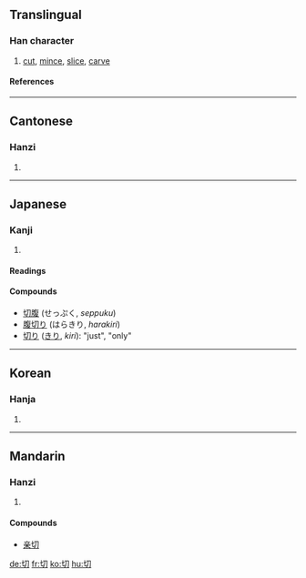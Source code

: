 {{see|切}}

==Translingual==
===Han character===
{{Han char|rn=18|rad=刀|as=02|sn=4|four=4772<sub>0</sub>|canj=心尸竹 (PSH)}}
# [[cut]], [[mince]], [[slice]], [[carve]]
====References====
{{Han ref|kx=0136.090|dkj=01858|dj=0307.050|hdz=10320.050|uh=5207|ud=20999|bh=A4C1|bd=42177}}
----
==Cantonese==
===Hanzi===
{{yue-hanzi|jyut=|y=chai3, chit3}}
# {{defn|Cantonese}}
----
== Japanese ==
===Kanji===
{{ja-kanji|grade=|rs=刀02}}
# {{defn|Japanese}} 
====Readings====
{{ja-readings|on=[[せつ]] (''setsu''), [[さい]] (''sai'')|kun=[[きる]] (''kiru''), [[きれ]] (''kire''), [[きり]] (''kiri'')}}

====Compounds====
*[[切腹]] (せっぷく, ''seppuku'')
*[[腹切り]] (はらきり, ''harakiri'')
*[[切り]] ([[きり]], ''kiri''): "just", "only"
----
==Korean==
===Hanja===
{{ko-hanja|hangeul=[[절]], [[체]]|eumhun=끊을 절, 온통 체|rv=jeol, che|mr=chŏl, ch'e}}
# {{defn|Korean}}
----
==Mandarin==
===Hanzi===
{{cmn-hanzi|pin=[[qì]] (qi4), [[qiē]] (qie1), [[qiè]] (qie4)|wg=ch'i<sup>4</sup>, ch'ieh<sup>1</sup>, ch'ieh<sup>4</sup>}}
# {{defn|Mandarin}}

====Compounds====
*[[亲切]]

[[de:切]]
[[fr:切]]
[[ko:切]]
[[hu:切]]